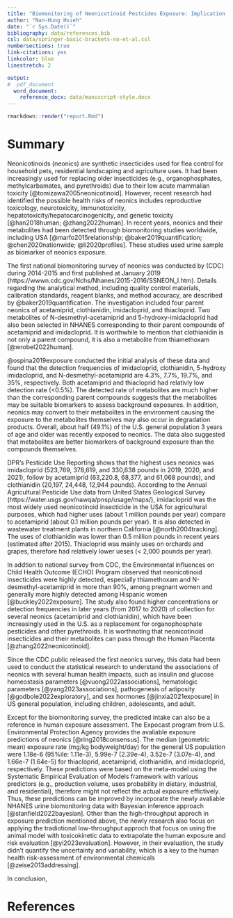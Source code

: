 ```yaml
---
title: "Biomonitoring of Neonicotinoid Pestcides Exposure: Implication and Application"
author: "Nan-Hung Hsieh"
date: "`r Sys.Date()`"
bibliography: data/references.bib
csl: data/springer-basic-brackets-no-et-al.csl
numbersections: true
link-citations: yes
linkcolor: blue
linestretch: 2

output:
#  pdf_document
  word_document:
    reference_docx: data/manuscript-style.docx
---
```


```r
rmarkdown::render("report.Rmd")
```

Summary {#summary .unnumbered}
================================

Neonicotinoids (neonics) are synthetic insecticides used for flea control for household pets, residential landscaping and agriculture uses. It had been increasingly used for replacing older insecticides (e.g., organophosphates, methylcarbamates, and pyrethroids) due to their low acute mammalian toxicity [@tomizawa2005neonicotinoid]. However, recent research had identified the possible health risks of neonics includes reproductive toxicology, neurotoxicity, immunotoxicity, hepatotoxicity/hepatocarcinogenicity, and genetic toxicity [@han2018human; @zhang2022human]. In recent years, neonics and their metabolites had been detected through biomonitoring studies worldwide, including USA [@marfo2015relationship; @baker2019quantification; @chen2020nationwide; @li2020profiles]. These studies used urine sample as biomarker of neonics exposure.

The first national biomonitoring survey of neonics was conducted by (CDC) during 2014-2015 and first published at January 2019 (https://wwwn.cdc.gov/Nchs/Nhanes/2015-2016/SSNEON_I.htm). Details regarding the analytical method, including quality control materials, calibration standards, reagent blanks, and method accuracy, are described by @baker2019quantification. The investigation included four parent neonics of acetamiprid, clothianidin, imidacloprid, and thiacloprid. Two metabolites of N-desmethyl-acetamiprid and 5-hydroxy-imidacloprid had also been selected in NHANES corresponding to their parent compounds of acetamiprid and imidacloprid. It is worthwhile to mention that clothianidin is not only a parent compound, it is also a metabolite from thiamethoxam [@wrobel2022human].

@ospina2019exposure conducted the initial analysis of these data and found that the detection frequencies of imidacloprid, clothianidin, 5-hydroxy imidacloprid, and N-desmethyl-acetamiprid are 4.3%, 7.7%, 19.7%, and 35%, respectively. Both acetamiprid and thiacloprid had relativly low detection rate (<0.5%). The detected rate of metabolites are much higher than the corresponding parent compounds suggests that the metabolites may be suitable biomarkers to assess background exposures. In addition, neonics may convert to their metabolites in the environment causing the exposure to the metabolites themselves may also occur in degradation products. Overall, about half (49.1%) of the U.S. general population 3 years of age and older was recently exposed to neonics. The data also suggested that metabolites are better biomarkers of background exposure than the compounds themselves. 

DPR’s Pesticide Use Reporting shows that the highest uses neonics was imidacloprid (523,769, 378,619, and 330,638 pounds in 2019, 2020, and 2021), follow by acetamiprid (63,220.8, 68,377, and 61,068 pounds), and clothianidin (20,197, 24,448, 12,944 pounds). According to the Annual Agricultural Pesticide Use data from United States Geological Survey (https://water.usgs.gov/nawqa/pnsp/usage/maps/), imidacloprid was the most widely used neonicotinoid insecticide in the USA for agricultural purposes, which had higher uses (about 1 million pounds per year) compare to acetamiprid (about 0.1 million pounds per year). It is also detected in wastewater treatment plants in northern California [@north2004tracking]. The uses of clothianidin was lower than 0.5 million pounds in recent years (estimated after 2015). Thiacloprid was mainly uses on orchards and grapes, therefore had relatively lower ueses (< 2,000 pounds per year). 

In addtion to national survey from CDC, the Environmental influences on Child Health Outcome (ECHO) Program observed that neonicotinoid insecticides were highly detected, especially thiamethoxam and N-desmethyl-acetamiprid in more than 90%, among pregnant women and generally more highly detected among Hispanic women [@buckley2022exposure]. The study also found higher concentrations or detection frequencies in later years (from 2017 to 2020) of collection for several neonics (acetamiprid and clothianidin), which have been increasingly used in the U.S. as a replacement for organophosphate pesticides and other pyrethroids. It is worthnoting that neonicotinoid insecticides and their metabolites can pass through the Human Placenta [@zhang2022neonicotinoid].

Since the CDC public released the first neonics survey, this data had been used to conduct the statistical research to understand the associations of neonics with several human health impacts, such as insulin and glucose homeostasis parameters [@vuong2022associations], hematologic parameters [@yang2023associations], pathogenesis of adiposity [@godbole2022exploratory], and sex hormones [@jinxia2021exposure] in US general population, including children, adolescents, and adult.

Except for the biomonitoring survey, the predicted intake can also be a reference in human exposure assessment. The Expocast program from U.S. Environmental Protection Agency provides the avaliable exposure predictions of neonics [@ring2018consensus]. The median (geometric mean) exposure rate (mg/kg bodyweight/day) for the general US population were 1.18e-6 (95%ile: 1.11e-3), 5.99e-7 (2.39e-4), 3.52e-7 (3.07e-4), and 1.66e-7 (1.64e-5) for thiacloprid, acetamiprid, clothianidin, and imidacloprid, respectively. These predictions were based on the meta-model using the Systematic Empirical Evaluation of Models framework with various predictors (e.g., production volume, uses probability in dietary, industrial, and residential), therefore might not reflect the actual exposure effictively. Thus, these predictions can be improved by incorporate the newly avaliable NHANES urine biomonitoring data with Bayesian inference approach [@stanfield2022bayesian]. Other than the high-throughput approch in exposure prediction mentioned above, the newly research also focus on applying the tradiotional low-throughput approch that focus on using the animal model with toxicokinetic data to extrapolate the human exposure and risk evaluation [@yi2023evaluation]. However, in their evaluation, the study didn't quantify the uncertainty and variability, which is a key to the human health risk-assessment of environmental chemicals [@zeise2013addressing].

In conclusion, 

References {#references .unnumbered}
====================================
